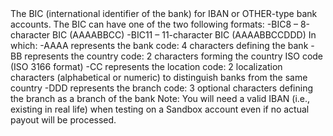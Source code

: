   
<ParamField body="BIC" type="string" >     
The BIC (international identifier of the bank) for IBAN or OTHER-type bank accounts.  
The BIC can have one of the two following formats:  
-BIC8 – 8-character BIC (AAAABBCC)  
-BIC11 – 11-character BIC (AAAABBCCDDD)  
In which:  
-AAAA represents the bank code: 4 characters defining the bank  
-BB represents the country code: 2 characters forming the country ISO code (ISO 3166 format)  
-CC represents the location code: 2 localization characters (alphabetical or numeric) to distinguish banks from the same country  
-DDD represents the branch code: 3 optional characters defining the branch as a branch of the bank  
Note: You will need a valid IBAN (i.e., existing in real life) when testing on a Sandbox account even if no actual payout will be processed.  
</ParamField>